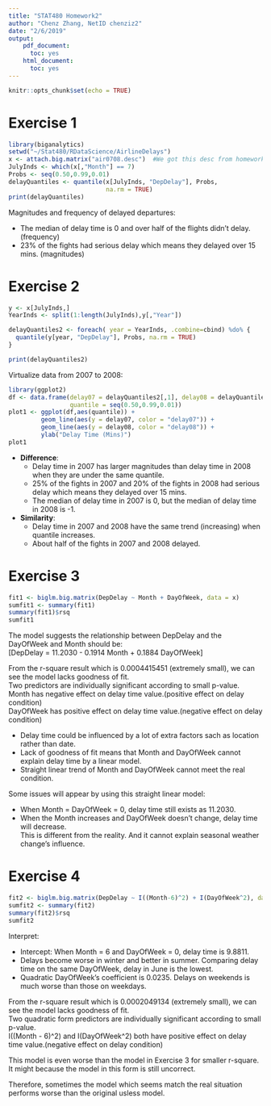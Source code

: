 ```yaml
---
title: "STAT480 Homework2"
author: "Chenz Zhang, NetID chenziz2"
date: "2/6/2019"
output: 
    pdf_document:
      toc: yes
    html_document:
      toc: yes
---
```


```r
knitr::opts_chunk$set(echo = TRUE)
```

# Exercise 1

```r
library(biganalytics)
setwd("~/Stat480/RDataScience/AirlineDelays")
x <- attach.big.matrix("air0708.desc")  #We got this desc from homework1
JulyInds <- which(x[,"Month"] == 7)
Probs <- seq(0.50,0.99,0.01)
delayQuantiles <- quantile(x[JulyInds, "DepDelay"], Probs, 
                           na.rm = TRUE)
print(delayQuantiles)
```

Magnitudes and frequency of delayed departures:  

* The median of delay time is 0 and over half of the flights didn't delay.  (frequency)
* 23% of the fights had serious delay which means they delayed over 15 mins.  (magnitudes)


# Exercise 2  

```r
y <- x[JulyInds,]
YearInds <- split(1:length(JulyInds),y[,"Year"])

delayQuantiles2 <- foreach( year = YearInds, .combine=cbind) %do% {
  quantile(y[year, "DepDelay"], Probs, na.rm = TRUE)
}

print(delayQuantiles2)
```

Virtualize data from 2007 to 2008:  
```r
library(ggplot2)
df <- data.frame(delay07 = delayQuantiles2[,1], delay08 = delayQuantiles2[,2],
                 quantile = seq(0.50,0.99,0.01))
plot1 <- ggplot(df,aes(quantile)) +
         geom_line(aes(y = delay07, color = "delay07")) + 
         geom_line(aes(y = delay08, color = "delay08")) +
         ylab("Delay Time (Mins)")
plot1
```

* **Difference**: 
    - Delay time in 2007 has larger magnitudes than delay time in 2008 when they are under the same quantile.  
    - 25% of the fights in 2007 and 20% of the fights in 2008 had serious delay which means they delayed over 15 mins.  
    - The median of delay time in 2007 is 0, but the median of delay time in 2008 is -1.  
* **Similarity**: 
    - Delay time in 2007 and 2008 have the same trend (increasing) when quantile increases.  
    - About half of the fights in 2007 and 2008 delayed.  

# Exercise 3  

```r
fit1 <- biglm.big.matrix(DepDelay ~ Month + DayOfWeek, data = x)
sumfit1 <- summary(fit1)
summary(fit1)$rsq
sumfit1
```

The model suggests the relationship between DepDelay and the DayOfWeek and Month should be:  
\[DepDelay = 11.2030 - 0.1914 \times Month + 0.1884 \times DayOfWeek\]  

From the r-square result which is 0.0004415451 (extremely small), we can see the model lacks goodness of fit.  
Two predictors are individually significant according to small p-value.  
Month has negative effect on delay time value.(positive effect on delay condition)  
DayOfWeek has positive effect on delay time value.(negative effect on delay condition)  

* Delay time could be influenced by a lot of extra factors sach as location rather than date.  
* Lack of goodness of fit means that Month and DayOfWeek cannot explain delay time by a linear model.  
* Straight linear trend of Month and DayOfWeek cannot meet the real condition.  

Some issues will appear by using this straight linear model:  

* When Month = DayOfWeek = 0, delay time still exists as 11.2030.  
* When the Month increases and DayOfWeek doesn't change, delay time will decrease.  
  This is different from the reality. And it cannot explain seasonal weather change's influence.  


# Exercise 4  

```r
fit2 <- biglm.big.matrix(DepDelay ~ I((Month-6)^2) + I(DayOfWeek^2), data = x)
sumfit2 <- summary(fit2)
summary(fit2)$rsq
sumfit2
```

Interpret:  

* Intercept: When Month = 6 and DayOfWeek = 0, delay time is 9.8811.  
* Delays become worse in winter and better in summer. Comparing delay time on the same DayOfWeek, delay in June is the lowest.   
* Quadratic DayOfWeek's coefficient is 0.0235. Delays on weekends is much worse than those on weekdays.  

From the r-square result which is 0.0002049134 (extremely small), we can see the model lacks goodness of fit.  
Two quadratic form predictors are individually significant according to small p-value.  
I((Month - 6)^2) and I(DayOfWeek^2) both have positive effect on delay time value.(negative effect on delay condition)  

This model is even worse than the model in Exercise 3 for smaller r-square. It might because the model in this form is still
uncorrect.  

Therefore, sometimes the model which seems match the real situation performs worse than the original usless model.  


